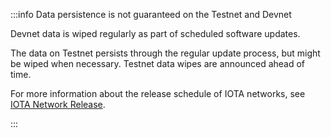
:::info Data persistence is not guaranteed on the Testnet and Devnet

Devnet data is wiped regularly as part of scheduled software updates. 

The data on Testnet persists through the regular update process, but might be wiped when necessary. Testnet data wipes are announced ahead of time.

For more information about the release schedule of IOTA networks, see [IOTA Network Release](https://iota.io/networkinfo/). 

:::
